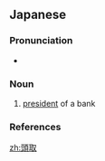 ==Japanese==
{{ja-kanjitab|とう|と|o2=り|k2=ど|yomi=j|r=y}}

===Pronunciation===
* {{ja-pron|とうどり|y=j|acc=0|acc_ref=NHK}}

===Noun===
{{ja-noun|とうどり}}

# [[president]] of a bank

===References===
<references/>

[[zh:頭取]]